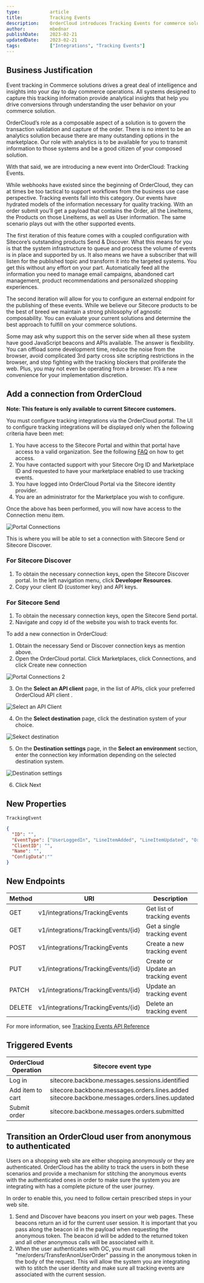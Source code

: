 ```yaml
---
type:           article
title:          Tracking Events
description:    OrderCloud introduces Tracking Events for commerce solutions, offering analytical insights and infrastructure for targeted systems. Coupled with Sitecore's Send & Discover products, it provides automation without being an analytics solution. It also allows for an external endpoint configuration to reduce development time and avoid browser restrictions.
author:         mbednar
publishDate:    2023-02-21
updatedDate:    2023-02-21  
tags:           ["Integrations", "Tracking Events"]
---
```


## Business Justification
Event tracking in Commerce solutions drives a great deal of intelligence and insights into your day to day commerce operations. All systems designed to capture this tracking information provide analytical insights that help you drive conversions through understanding the user behavior on your commerce solution. 

OrderCloud’s role as a composable aspect of a solution is to govern the transaction validation and capture of the order. There is no intent to be an analytics solution because there are many outstanding options in the marketplace. Our role with analytics is to be available for you to transmit information to those systems and be a good citizen of your composed solution.

With that said, we are introducing a new event into OrderCloud: Tracking Events.

While webhooks have existed since the beginning of OrderCloud, they can at times be too tactical to support workflows from the business use case perspective. Tracking events fall into this category. Our events have hydrated models of the information necessary for quality tracking. With an order submit you’ll get a payload that contains the Order, all the LineItems, the Products on those LineItems, as well as User information. The same scenario plays out with the other supported events.

The first iteration of this feature comes with a coupled configuration with Sitecore’s outstanding products Send & Discover. What this means for you is that the system infrastructure to queue and process the volume of events is in place and supported by us. It also means we have a subscriber that will listen for the published topic and transform it into the targeted systems. You get this without any effort on your part. Automatically feed all the information you need to manage email campaigns, abandoned cart management, product recommendations and personalized shopping experiences. 

The second iteration will allow for you to configure an external endpoint for the publishing of these events. While we believe our Sitecore products to be the best of breed we maintain a strong philosophy of agnostic composability. You can evaluate your current solutions and determine the best approach to fulfill on your commerce solutions.

Some may ask why support this on the server side when all these system have good JavaScript beacons and APIs available. The answer is flexibility. You can offload some development time, reduce the noise from the browser, avoid complicated 3rd party cross site scripting restrictions in the browser, and stop fighting with the tracking blockers that proliferate the web. Plus, you may not even be operating from a browser. It’s a new convenience for your implementation discretion.

## Add a connection from OrderCloud
**Note: This feature is only available to current Sitecore customers.**

You must configure tracking integrations via the OrderCloud portal. The UI to configure tracking integrations will be displayed only when the following criteria have been met:

1. You have access to the Sitecore Portal and within that portal have access to a valid organization. See the following [FAQ](https://developers.sitecore.com/learn/faq/cloud-portal) on how to get access.
2. You have contacted support with your Sitecore Org ID and Marketplace ID and requested to have your marketplace enabled to use tracking events.
3. You have logged into OrderCloud Portal via the Sitecore identity provider.
4. You are an administrator for the Marketplace you wish to configure.

Once the above has been performed, you will now have access to the Connection menu item.

![Portal Connections](/images\knowledge-base\inline\tracking-events\7807465e-85d7-46ab-b055-43c92319ee62.png)

This is where you will be able to set a connection with Sitecore Send or Sitecore Discover.

### For Sitecore Discover

1. To obtain the necessary connection keys, open the Sitecore Discover portal. In the left navigation menu, click **Developer Resources**.
2. Copy your client ID (customer key) and API keys.

### For Sitecore Send

1. To obtain the necessary connection keys, open the Sitecore Send portal.
2. Navigate and copy id of the website you wish to track events for.

To add a new connection in OrderCloud:

1. Obtain the necessary Send or Discover connection keys as mention above.
2. Open the OrderCloud portal. Click Marketplaces, click Connections, and click Create new connection

![Portal Connections 2](/images\knowledge-base\inline\tracking-events\bd0d978a-a14d-40fc-89c3-a13e9c272fac.png)

3. On the **Select an API client** page, in the list of APIs, click your preferred OrderCloud API client .

![Select an API Client](/images\knowledge-base\inline\tracking-events\509d3779-6f58-4d18-b82e-119300be49c1.png)

4. On the **Select destination** page, click the destination system of your choice.

![Sekect destination](/images\knowledge-base\inline\tracking-events\3dba2664-3659-4256-bf3a-3877fdb5b76b.png)

5. On the **Destination settings** page, in the **Select an environment** section, enter the connection key information depending on the selected destination system.

![Destination settings](/images\knowledge-base\inline\tracking-events\7df7ac7c-5d72-41c2-a7da-3db3847ad713.png)

6. Click Next

## New Properties
`TrackingEvent`
```json
{
  "ID": "",
  "EventType": ["UserLoggedIn", "LineItemAdded", "LineItemUpdated", "OrderSubmitted"],
  "ClientID": "",
  "Name": "",
  "ConfigData":""
}
```
## New Endpoints

| Method | URI | Description |
| ------ | ------ | ------ |
| GET | v1/integrations/TrackingEvents | Get list of tracking events |
| GET | v1/integrations/TrackingEvents/{id} | Get a single tracking event |
| POST | v1/integrations/TrackingEvents | Create a new tracking event |
| PUT | v1/integrations/TrackingEvents/{id} | Create or Update an tracking event |
| PATCH | v1/integrations/TrackingEvents/{id} | Update an tracking event |
| DELETE | v1/integrations/TrackingEvents/{id} | Delete an tracking event |

For more information, see [Tracking Events API Reference](https://ordercloud.io/api-reference/integrations/tracking-events)

## Triggered Events

| OrderCloud Operation | Sitecore event type | 
| ------ | ------ |
| Log in | sitecore.backbone.messages.sessions.identified | 
| Add item to cart | sitecore.backbone.messages.orders.lines.added sitecore.backbone.messages.orders.lines.updated | 
| Submit order | sitecore.backbone.messages.orders.submitted | 

## Transition an OrderCloud user from anonymous to authenticated
Users on a shopping web site are either shopping anonymously or they are authenticated.  OrderCloud has the ability to track the users in both these scenarios and provide a mechanism for stitching the anonymous events with the authenticated ones in order to make sure the system you are integrating with has a complete picture of the user journey.

In order to enable this, you need to follow certain prescribed steps in your web site. 

1. Send and Discover have beacons you insert on your web pages.  These beacons return an id for the current user session.  It is important that you pass along the beacon id in the payload when requesting the anonymous token.  The beacon id will be added to the returned token and all other anonymous calls will be associated with it.
2. When the user authenticates with OC, you must call "me/orders/TransferAnonUserOrder" passing in the anonymous token in the body of the request.  This will allow the system you are integrating with to stitch the user identity and make sure all tracking events are associated with the current session.
